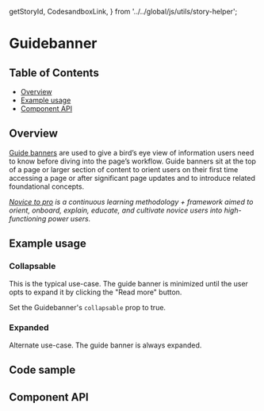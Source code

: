   getStoryId,
  CodesandboxLink,
} from '../../global/js/utils/story-helper';

# Guidebanner

## Table of Contents

- [Overview](#overview)
- [Example usage](#example-usage)
- [Component API](#component-api)

## Overview

[Guide banners](https://pages.github.ibm.com/cdai-design/pal/novice-to-pro/components/guide-banner/usage/)
are used to give a bird’s eye view of information users need to know before
diving into the page’s workflow. Guide banners sit at the top of a page or
larger section of content to orient users on their first time accessing a page
or after significant page updates and to introduce related foundational
concepts.

_[Novice to pro](https://pages.github.ibm.com/security/security-design/teams-across-security/novice-to-pro/overview/)
is a continuous learning methodology + framework aimed to orient, onboard,
explain, educate, and cultivate novice users into high-functioning power users._

## Example usage

### Collapsable

This is the typical use-case. The guide banner is minimized until the user opts
to expand it by clicking the "Read more" button.

Set the Guidebanner's `collapsable` prop to true.

<!-- TODO: One example per designed use case. -->

<Canvas>
  <Story id={getStoryId(Guidebanner.displayName, 'collapsable')} />
</Canvas>

### Expanded

Alternate use-case. The guide banner is always expanded.

<!-- TODO: One example per designed use case. -->

<Canvas>
  <Story id={getStoryId(Guidebanner.displayName, 'many-items')} />
</Canvas>

## Code sample

<!-- <CodesandboxLink exampleDirectory="Guidebanner" /> -->

## Component API

<ArgsTable />

